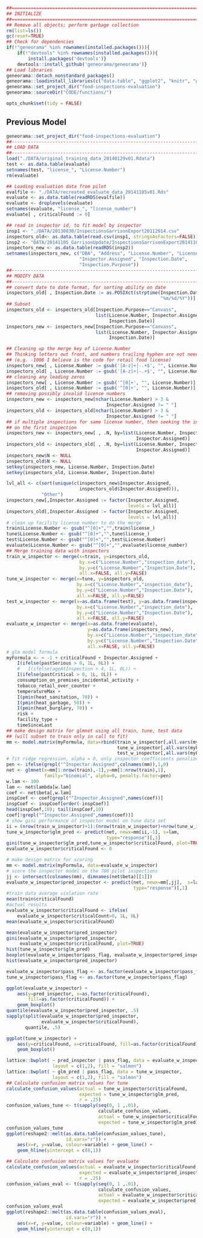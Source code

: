 
```r
##==============================================================================
## INITIALIZE
##==============================================================================
## Remove all objects; perform garbage collection
rm(list=ls())
gc(reset=TRUE)
## Check for dependencies
if(!"geneorama" %in% rownames(installed.packages())){
    if(!"devtools" %in% rownames(installed.packages())){
        install.packages('devtools')}
    devtools::install_github('geneorama/geneorama')}
## Load libraries
geneorama::detach_nonstandard_packages()
geneorama::loadinstall_libraries(c("data.table", "ggplot2", "knitr", "glmnet"))
geneorama::set_project_dir("food-inspections-evaluation")
geneorama::sourceDir("CODE/functions/")

opts_chunk$set(tidy = FALSE)
```

## Previous Model

```r
geneorama::set_project_dir("food-inspections-evaluation")
##------------------------------------------------------------------------------
## LOAD DATA
##------------------------------------------------------------------------------
load("./DATA/original_training_data_20140129v01.Rdata")
test <- as.data.table(evaluate)
setnames(test, "license_", "License.Number")
rm(evaluate)

## Loading evaluation data from pilot
evalfile <- "./DATA/recreated_evaluate_data_20141105v01.Rds"
evaluate <- as.data.table(readRDS(evalfile))
evaluate <- droplevels(evaluate)
setnames(evaluate, "license_", "license_number")
evaluate[ , criticalFound := 0]

## read in inspector id, to fit model by inspector
insp1 <- "./DATA/20130830/InspectionsGarrisonExport20112014.csv"
inspectors_old<- as.data.table(read.csv(insp1, stringsAsFactors=FALSE))
insp2 <- "DATA/20141105_GarrisonUpdate/InspectionsGarrisonExport20141105.Rds"
inspectors_new <- as.data.table(readRDS(insp2))
setnames(inspectors_new, c("DBA", "Address", "License.Number", "License.Type",
                           "Inspector.Assigned", "Inspection.Date", 
                           "Inspection.Purpose"))
##------------------------------------------------------------------------------
## MODIFY DATA
##------------------------------------------------------------------------------
## convert date to date format, for sorting ability on date
inspectors_old[ , Inspection.Date := as.POSIXct(strptime(Inspection.Date, 
                                                         "%m/%d/%Y"))]
## Subset
inspectors_old <- inspectors_old[Inspection.Purpose=="Canvass",
                                 list(License.Number, Inspector.Assigned,
                                      Inspection.Date)]
inspectors_new <- inspectors_new[Inspection.Purpose=="Canvass",
                                 list(License.Number, Inspector.Assigned,
                                      Inspection.Date)]

## Cleaning up the merge key of License.Number
## Thinking letters out front, and numbers trailing hyphen are not needed 
## (e.g. -1006 I believe is the code for retail food license)
inspectors_new[ , License.Number := gsub('[A-z]+|-.+$', "", License.Number)]
inspectors_old[ , License.Number := gsub('[A-z]+|-.+$', "", License.Number)]
## cleaning any leading zeros
inspectors_new[ , License.Number := gsub('^[0]+', "", License.Number)]
inspectors_old[ , License.Number := gsub('^[0]+', "", License.Number)]
## removing possibly invalid license numbers
inspectors_new <- inspectors_new[nchar(License.Number) > 3 & 
                                     Inspector.Assigned != " "]
inspectors_old <- inspectors_old[nchar(License.Number) > 3 & 
                                     Inspector.Assigned != " "]
## if multiple inspections for same license number, then seeking the inspector 
## on the first inspection
inspectors_new <- inspectors_new[ , .N, by=list(License.Number, Inspection.Date,
                                                Inspector.Assigned)]
inspectors_old <- inspectors_old[ , .N, by=list(License.Number, Inspection.Date,
                                                Inspector.Assigned)]
inspectors_new$N <- NULL
inspectors_old$N <- NULL
setkey(inspectors_new, License.Number, Inspection.Date)
setkey(inspectors_old, License.Number, Inspection.Date)

lvl_all <- c(sort(unique(c(inspectors_new$Inspector.Assigned, 
                           inspectors_old$Inspector.Assigned))),
             "Other")
inspectors_new[,Inspector.Assigned := factor(Inspector.Assigned, 
                                             levels = lvl_all)]
inspectors_old[,Inspector.Assigned := factor(Inspector.Assigned, 
                                             levels = lvl_all)]
# clean up facility license number to do the merge
train$License.Number <- gsub("^[0]+","",train$license_)
tune$License.Number <- gsub("^[0]+","",tune$license_)
test$License.Number <- gsub("^[0]+","",test$License.Number)
evaluate$License.Number <- gsub("^[0]+","",evaluate$license_number)
## Merge training data with inspectors
train_w_inspector <- merge(x=train, y=inspectors_old, 
                           by.x=c("License.Number","inspection_date"), 
                           by.y=c("License.Number","Inspection.Date"), 
                           all.x=FALSE, all.y=FALSE)
tune_w_inspector <- merge(x=tune, y=inspectors_old,
                          by.x=c("License.Number","inspection_date"),
                          by.y=c("License.Number","Inspection.Date"),
                          all.x=FALSE, all.y=FALSE)
test_w_inspector <- merge(x=as.data.frame(test), y=as.data.frame(inspectors_old),
                          by.x=c("License.Number","inspection_date"),
                          by.y=c("License.Number","Inspection.Date"),
                          all.x=FALSE, all.y=FALSE)
evaluate_w_inspector <- merge(x=as.data.frame(evaluate), 
                              y=as.data.frame(inspectors_new),
                              by.x=c("License.Number","inspection_date"),
                              by.y=c("License.Number","Inspection.Date"),
                              all.x=FALSE, all.y=FALSE)
# glm model formula
myFormula <- ~ -1 + criticalFound + Inspector.Assigned +
    I(ifelse(pastSerious > 0, 1L, 0L)) + 
    #   I(ifelse(ageAtInspection > 4, 1L, 0L)) + 
    I(ifelse(pastCritical > 0, 1L, 0L)) + 
    consumption_on_premises_incidental_activity + 
    tobacco_retail_over_counter +
    temperatureMax + 
    I(pmin(heat_sanitation, 70)) +
    I(pmin(heat_garbage, 50)) + 
    I(pmin(heat_burglary, 70)) + 
    risk +
    facility_type +
    timeSinceLast 
## make design matrix for glmnet using all train, tune, test data 
## (will subset to train only in call to fit)
mm <- model.matrix(myFormula, data=rbind(train_w_inspector[,all.vars(myFormula)],
                                         tune_w_inspector[,all.vars(myFormula)],
                                         test_w_inspector[,all.vars(myFormula)]))
# fit ridge regression, alpha = 0, only inspector coefficients penalized
pen <- ifelse(grepl("^Inspector.Assigned",colnames(mm)),1,0)
net <- glmnet(x=mm[1:nrow(train),-1],y=mm[1:nrow(train),1],
              family="binomial", alpha=0, penalty.factor=pen)
w.lam <- 100
lam <- net$lambda[w.lam]
coef <- net$beta[,w.lam]
inspCoef <- coef[grepl("^Inspector.Assigned",names(coef))]
inspCoef <- inspCoef[order(-inspCoef)]
head(inspCoef,10); tail(inspCoef,10)
coef[!grepl("^Inspector.Assigned",names(coef))]
# show gini performance of inspector model on tune data set
ii = (nrow(train_w_inspector)+1):(nrow(train_w_inspector)+nrow(tune_w_inspector))
tune_w_inspector$glm_pred <- predict(net, newx=mm[ii,-1], s=lam, 
                                     type="response")[,1]
gini(tune_w_inspector$glm_pred,tune_w_inspector$criticalFound, plot=TRUE)
evaluate_w_inspector$criticalFound <- 0

# make design matrix for scoring
mm <- model.matrix(myFormula, data=evaluate_w_inspector)
# score the inspector model on the 700 pilot inspections
jj <- intersect(colnames(mm), dimnames(net$beta)[[1]])
evaluate_w_inspector$pred_inspector <- predict(net, newx=mm[,jj],  s=lam, 
                                               type="response")[,1]
#train data average violation rate
mean(train$criticalFound)
#actual results
evaluate_w_inspector$criticalFound <- ifelse(
    evaluate_w_inspector$criticalCount>0, 1L, 0L)
mean(evaluate_w_inspector$criticalFound)

mean(evaluate_w_inspector$pred_inspector)
gini(evaluate_w_inspector$pred_inspector, 
     evaluate_w_inspector$criticalFound, plot=TRUE)
hist(tune_w_inspector$glm_pred)
boxplot(evaluate_w_inspector$pass_flag, evaluate_w_inspector$pred_inspector)
hist(evaluate_w_inspector$pred_inspector)

evaluate_w_inspector$pass_flag <- as.factor(evaluate_w_inspector$pass_flag)
tune_w_inspector$pass_flag <- as.factor(tune_w_inspector$pass_flag)

ggplot(evaluate_w_inspector) + 
    aes(y=pred_inspector, x=as.factor(criticalFound), 
        fill=as.factor(criticalFound)) + 
    geom_boxplot()
quantile(evaluate_w_inspector$pred_inspector, .5)
sapply(split(evaluate_w_inspector$pred_inspector, 
             evaluate_w_inspector$criticalFound),
       quantile, .5)

ggplot(tune_w_inspector) + 
    aes(y=criticalFound, x=criticalFound, fill=as.factor(criticalFound)) +
    geom_boxplot()

lattice::bwplot( ~ pred_inspector | pass_flag, data = evaluate_w_inspector, 
                 layout = c(1,2), fill = "salmon")
lattice::bwplot( ~ glm_pred | pass_flag, data = tune_w_inspector, 
                 layout = c(1,2), fill = "salmon")
## Calculate confusion matrix values for tune
calculate_confusion_values(actual = tune_w_inspector$criticalFound,
                           expected = tune_w_inspector$glm_pred, 
                           r = .25)
confusion_values_tune <- t(sapply(seq(0, 1 ,.01), 
                                  calculate_confusion_values,
                                  actual = tune_w_inspector$criticalFound,
                                  expected = tune_w_inspector$glm_pred))
confusion_values_tune
ggplot(reshape2::melt(as.data.table(confusion_values_tune), 
                      id.vars="r")) + 
    aes(x=r, y=value, colour=variable) + geom_line() + 
    geom_hline(yintercept = c(0,1))

## Calculate confusion matrix values for evaluate
calculate_confusion_values(actual = evaluate_w_inspector$criticalFound,
                           expected = evaluate_w_inspector$pred_inspector, 
                           r = .25)
confusion_values_eval <- t(sapply(seq(0, 1 ,.01), 
                                  calculate_confusion_values,
                                  actual = evaluate_w_inspector$criticalFound,
                                  expected = evaluate_w_inspector$pred_inspector))
confusion_values_eval
ggplot(reshape2::melt(as.data.table(confusion_values_eval), 
                      id.vars="r")) + 
    aes(x=r, y=value, colour=variable) + geom_line() + 
    geom_hline(yintercept = c(0,1))
```



